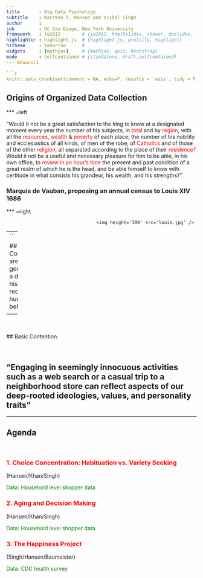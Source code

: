 ```yaml
---
title       : Big Data Psychology
subtitle    : Karsten T. Hansen and Vishal Singh
author      : 
job         : UC San Diego, New York University 
framework   : io2012        # {io2012, html5slides, shower, dzslides, ...}
highlighter : highlight.js  # {highlight.js, prettify, highlight}
hitheme     : tomorrow      # 
widgets     : [mathjax]     # {mathjax, quiz, bootstrap}
mode        : selfcontained # {standalone, draft,selfcontained}
--- &twocol1

```r
knitr::opts_chunk$set(comment = NA, echo=F, results = 'asis', tidy = F, message = F)
```


## Origins of Organized Data Collection



*** =left

"Would it not be a great satisfaction to the king to know at a designated moment every year the number of his subjects, in <font color="red">total</font> and by <font color="red">region</font>, with all the <font color="red">resources</font>, <font color="red">wealth</font> & <font color="red">poverty</font> of each place;
the number of his nobility and ecclesiastics of all kinds, of men of the robe, of <font color="red">Catholics</font> and of those of the other <font color="red">religion</font>, all separated according to the place of their <font color="red">residence?</font> Would it not be a useful and necessary pleasure for him to be able, in his own office, to <font color="red">review in an hour's time</font> the present and past condition of a great realm of which he is the head, and be able himself to know with certitude in what consists his grandeur, his wealth, and his strengths?"

### Marquis de Vauban, proposing an annual census to Louis XIV 1686


*** =right


<div style='text-align: right;'>
    <img height='300' src='louis.jpg' /> 
</div>


---
```


## Companies are generating a digital historical record of human behavior 

<div style='text-align: center;'>
    <img height='500' src='intro.jpg' /> 
</div>

--- 


<br/>
<br/>
## Basic Contention: 

<br/>

## "Engaging in seemingly innocuous activities such as a web search or a casual trip to a neighborhood store can reflect aspects of our deep-rooted ideologies, values, and personality traits"


---

## Agenda 

<br/>

### <font color="red"> 1. Choice Concentration: Habituation vs. Variety Seeking </font> 
(Hansen/Khan/Singh)

<font color="green"> Data: Household level shopper data </font> 
<br/>


### <font color="red"> 2. Aging and Decision Making </font> 
(Hansen/Khan/Singh)

<font color="green"> Data: Household level shopper data  </font> 
<br/>
 
### <font color="red"> 3. The Happiness Project </font> 
(Singh/Hansen/Baumeister)

<font color="green"> Data: CDC health survey </font> 


